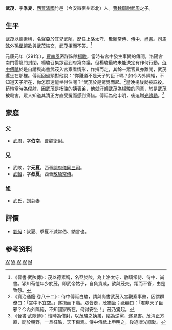 '''武茂'''{{BD|？年||291年||catIdx=W}}，字'''季夏'''，[[西晉|西晉]][[沛國|沛國]]竹邑（今安徽宿州市北）人。[[曹魏|曹魏]][[衛尉|衛尉]][[武周_(三国)|武周]]之子。

==生平==
武茂以德素稱，名聲亞於其兄[[武陔|武陔]]，歷任[[上洛|上洛]]太守、[[散騎常侍|散騎常侍]]、[[侍中|侍中]]、[[尚書|尚書]]。[[司馬懿|司馬懿]]外孫[[荀愷|荀愷]]欲與武茂結交，武茂拒而不答。<ref>《晉書·武陔傳》：茂以德素稱，名亞於陔，為上洛太守、散騎常侍、侍中、尚書。潁川荀愷年少於茂，即武帝姑子，自負貴戚，欲與茂交，距而不答，由是致怨。</ref>

元康元年（291年），[[賈南風|賈南風]]密謀誅除[[楊駿|楊駿]]，當時有宮中發生事變的傳聞，洛陽宮南門雲龍門封閉，楊駿召集眾官到府第商議，但楊駿最終未能決定有作何行動。[[侍中|侍中]][[傅祗|傅祗]]於是自請與尚書武茂入宮察看情形，作揖而走，其餘一眾官員亦離開，武茂還坐在那裡。傅祗回過頭對他說：“你難道不是天子的臣下嗎？如今內外隔絕，不知道天子所在，你怎麼還能坐得住呢？”武茂於是驚覺而起。<ref>《資治通鑑·卷八十二》：侍中傅祗白駿，請與尚書武茂入宮觀察事勢，因謂群僚曰：「宮中不宜空。」遂揖而下階。眾皆走，茂猶坐；祗顧曰：「君非天子臣邪？今內外隔絕，不知國家所在，何得安坐！」茂乃驚起。</ref>當晚楊駿就被誅殺。[[荀愷|荀愷]]當時為[[僕射|僕射]]，因武茂是杨骏的姨表弟，他就汙衊武茂為楊駿的同黨，於是武茂被殺害。眾人知道其清正方直受冤而感到痛惜。傅祗為他申明，後追贈[[光祿勳|光祿勳]]。<ref>《晉書·武陔傳》：愷時為僕射，以茂駿之姨弟，陷為逆黨，遂見害。茂清正方直，聞於朝野，一旦枉酷，天下傷焉。侍中傅祗上申明之，後追贈光祿勳。</ref>

==家庭==
===父===
*[[武周_(三國)|武周]]，字'''伯南'''，[[曹魏|曹魏]][[衛尉|衛尉]]。

===兄===
*武陔，字'''元夏'''，西晉[[開府儀同三司|開府儀同三司]]。
*[[武韶|武韶]]，字'''叔夏'''，西晉[[散騎常侍|散騎常侍]]。

===姐===
*武氏，[[刘芬|刘芬]]妻

==評價==
*[[劉昶_(三國)|劉昶]]：叔夏、季夏不減常伯、納言也。

==参考资料==
{{reflist}}
[[Category:晉朝人|W]]
[[Category:晉朝被處決者|W]]
[[Category:晉朝散騎常侍|W]]
[[Category:西晉太守|W]]
[[Category:武姓|M]]